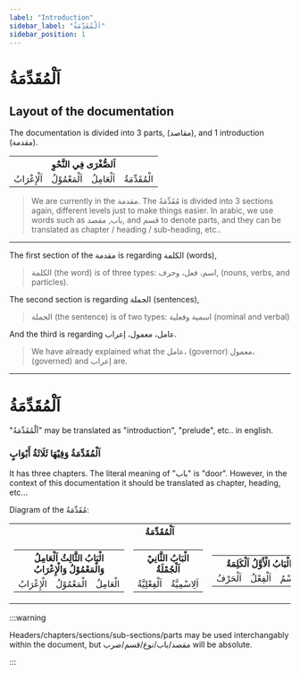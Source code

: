 ```yaml
---
label: "Introduction"
sidebar_label: "اَلْمُقَدِّمَةُ"
sidebar_position: 1
---
```


# اَلْمُقَدِّمَةُ

## Layout of the documentation

The documentation is divided into 3 parts, (مقاصد), and 1 introduction (مقدمة).
<table>
    <tr>
        <th colspan="4">اَلصُّغْرَى فِي النَّحْوِ</th>
    </tr>
    <tr>
        <td>اَلْإِعْرَابُ</td>
        <td>اَلْمَعْمُوْلُ</td>
        <td>اَلْعَامِلُ</td>
        <td>الْمُقَدِّمَةُ</td>
    </tr>
</table>

> We are currently in the مقدمة. The مُقَدِّمَةُ is divided into 3 sections again, different levels just to make things easier. In arabic, we use words such as باب, مقصد, and قسم to denote parts, and they can be translated as chapter / heading / sub-heading, etc.. 

---

The first section of the مقدمة is regarding الكلمة (words),

> الكلمة (the word) is of three types:  اسم، فعل، وحرف, (nouns, verbs, and particles).

The second section is regarding الجملة (sentences),

> الجملة (the sentence) is of two types: اسمية وفعلية (nominal and verbal)

And the third is regarding عامل، معمول، إعراب.

> We have already explained what the عامل، (governor) معمول، (governed) and إعراب are.


---

# اَلْمُقَدِّمَةُ
"اَلْمُقَدِّمَةُ" may be translated as "introduction", "prelude", etc.. in english.

### اَلْمُقَدِّمَةُ وَفِيْهَا ثَلَاثَةُ أَبْوَابٍ  

It has three chapters. The literal meaning of "باب" is "door". However, in the context of this documentation it should be translated as chapter, heading, etc...

Diagram of the مُقَدِّمَةُ:

<table>
    <tr>
        <th colspan="3">اَلْمُقَدِّمَةُ</th>
    </tr>
    <tr>
        <td>
            <table>
                <tr>
                    <th colspan="3">الْبَابُ الثَّالِثُ  اَلْعَامِلُ وَالْمَعْمُوْلُ وَالْإِعْرَابُ</th>
                </tr>
                <tr>
                    <td>الْإِعْرَابُ</td>
                    <td>الْمَعْمُوْلُ</td>
                    <td>الْعَامِلُ</td>
                </tr>
            </table>
        </td>
        <td>
            <table>
                <tr>
                    <th colspan="3">الْبَابُ الثَّانِيْ اَلْجُمْلَةُ</th>
                </tr>
                <tr>
                    <td>اَلْفِعْلِيَّةُ</td>
                    <td>اَلِاسْمِيَّةُ</td>
                </tr>
            </table>
        </td>
        <td>
            <table>
                <tr>
                    <th colspan="3">الْبَابُ الْأَوَّلُ اَلْكَلِمَةُ</th>
                </tr>
                <tr>
                    <td>اَلْحَرْفُ</td>
                    <td>اَلْفِعْلُ</td>
                    <td>اَلِاسْمُ</td>
                </tr>
            </table>
        </td>
    </tr>
</table>
:::warning

Headers/chapters/sections/sub-sections/parts may be used interchangably within the document, but مقصد/باب/نوع/قسم/ضرب will be absolute. 

:::
